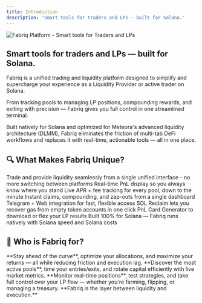 ```yaml
---
title: Introduction
description: 'Smart tools for traders and LPs — built for Solana.'
---
```


![Fabriq Platform - Smart tools for Traders and LPs](https://raw.githubusercontent.com/SolMeteorAI/docs/main/images/Fabriq%20Banner%20Discord%20(1920%20x%201080%20px).png)

## Smart tools for traders and LPs — built for Solana.

Fabriq is a unified trading and liquidity platform designed to simplify and supercharge your experience as a Liquidity Provider or active trader on Solana.

From tracking pools to managing LP positions, compounding rewards, and exiting with precision — Fabriq gives you full control in one streamlined terminal.

Built natively for Solana and optimized for Meteora's advanced liquidity architecture (DLMM), Fabriq eliminates the friction of multi-tab DeFi workflows and replaces it with real-time, actionable tools — all in one place.

## 🔍 What Makes Fabriq Unique?

<CardGroup cols={2}>
  <Card title="Trade and Provide Liquidity" icon="gear">
    Trade and provide liquidity seamlessly from a single unified interface - no more switching between platforms
  </Card>
  
  <Card title="Real-Time PnL Display" icon="chart-line">
    Real-time PnL display so you always know where you stand
  </Card>
  
  <Card title="Live APR + Fee Tracking" icon="clock">
    Live APR + fee tracking for every pool, down to the minute
  </Card>
  
  <Card title="Instant Operations" icon="bolt">
    Instant claims, compounding, and zap-outs from a single dashboard
  </Card>
  
  <Card title="Telegram + Web Integration" icon="telegram">
    Telegram + Web integration for fast, flexible access
  </Card>
  
  <Card title="SOL Reclaim" icon="coins">
    SOL Reclaim lets you recover gas from empty token accounts in one click
  </Card>
  
  <Card title="PnL Card Generator" icon="image">
    PnL Card Generator to download or flex your LP results
  </Card>
  
  <Card title="100% Solana Native" icon="rocket">
    Built 100% for Solana — Fabriq runs natively with Solana speed and Solana costs
  </Card>
</CardGroup>

## 🧵 Who is Fabriq for?

<CardGroup cols={3}>
  <Card title="Liquidity Providers" icon="droplet">
    **Stay ahead of the curve**, optimize your allocations, and maximize your returns — all while reducing friction and execution lag.
  </Card>
  
  <Card title="Traders" icon="chart-candlestick">
    **Discover the most active pools**, time your entries/exits, and rotate capital efficiently with live market metrics.
  </Card>
  
  <Card title="DeFi Builders & Degens" icon="code">
    **Monitor real-time positions**, test strategies, and take full control over your LP flow — whether you're farming, flipping, or managing a treasury.
  </Card>
</CardGroup>

<Info>
**Fabriq is the layer between liquidity and execution.**
</Info>
